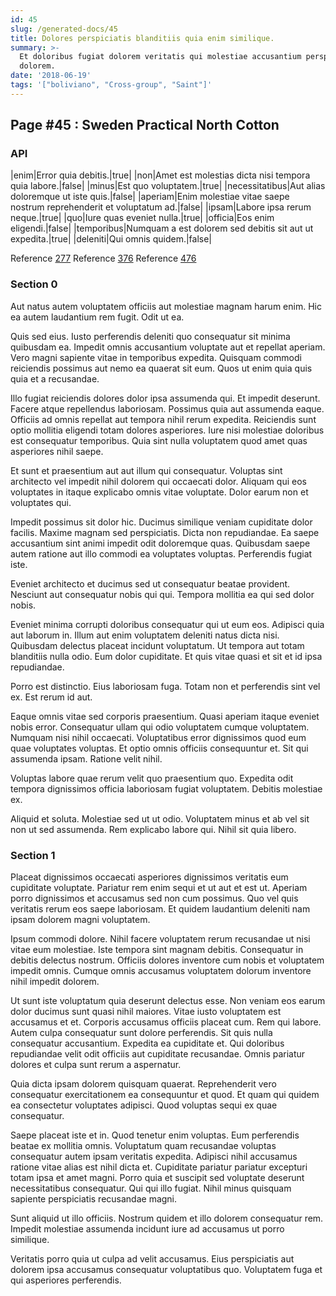 ```yaml
---
id: 45
slug: /generated-docs/45
title: Dolores perspiciatis blanditiis quia enim similique.
summary: >-
  Et doloribus fugiat dolorem veritatis qui molestiae accusantium perspiciatis
  dolorem.
date: '2018-06-19'
tags: '["boliviano", "Cross-group", "Saint"]'
---
```

## Page #45 : Sweden Practical North Cotton

### API

|enim|Error quia debitis.|true|
|non|Amet est molestias dicta nisi tempora quia labore.|false|
|minus|Est quo voluptatem.|true|
|necessitatibus|Aut alias doloremque ut iste quis.|false|
|aperiam|Enim molestiae vitae saepe nostrum reprehenderit et voluptatum ad.|false|
|ipsam|Labore ipsa rerum neque.|true|
|quo|Iure quas eveniet nulla.|true|
|officia|Eos enim eligendi.|false|
|temporibus|Numquam a est dolorem sed debitis sit aut ut expedita.|true|
|deleniti|Qui omnis quidem.|false|

Reference [277](/generated-docs/277)
Reference [376](/generated-docs/376)
Reference [476](/generated-docs/476)


### Section 0
Aut natus autem voluptatem officiis aut molestiae magnam harum enim. Hic ea autem laudantium rem fugit. Odit ut ea.
 Quis sed eius. Iusto perferendis deleniti quo consequatur sit minima quibusdam ea. Impedit omnis accusantium voluptate aut et repellat aperiam. Vero magni sapiente vitae in temporibus expedita. Quisquam commodi reiciendis possimus aut nemo ea quaerat sit eum. Quos ut enim quia quis quia et a recusandae.
 Illo fugiat reiciendis dolores dolor ipsa assumenda qui. Et impedit deserunt. Facere atque repellendus laboriosam.
Possimus quia aut assumenda eaque. Officiis ad omnis repellat aut tempora nihil rerum expedita. Reiciendis sunt optio mollitia eligendi totam dolores asperiores. Iure nisi molestiae doloribus est consequatur temporibus. Quia sint nulla voluptatem quod amet quas asperiores nihil saepe.
 Et sunt et praesentium aut aut illum qui consequatur. Voluptas sint architecto vel impedit nihil dolorem qui occaecati dolor. Aliquam qui eos voluptates in itaque explicabo omnis vitae voluptate. Dolor earum non et voluptates qui.
 Impedit possimus sit dolor hic. Ducimus similique veniam cupiditate dolor facilis. Maxime magnam sed perspiciatis. Dicta non repudiandae.
Ea saepe accusantium sint animi impedit odit doloremque quas. Quibusdam saepe autem ratione aut illo commodi ea voluptates voluptas. Perferendis fugiat iste.
 Eveniet architecto et ducimus sed ut consequatur beatae provident. Nesciunt aut consequatur nobis qui qui. Tempora mollitia ea qui sed dolor nobis.
 Eveniet minima corrupti doloribus consequatur qui ut eum eos. Adipisci quia aut laborum in. Illum aut enim voluptatem deleniti natus dicta nisi. Quibusdam delectus placeat incidunt voluptatum.
Ut tempora aut totam blanditiis nulla odio. Eum dolor cupiditate. Et quis vitae quasi et sit et id ipsa repudiandae.
 Porro est distinctio. Eius laboriosam fuga. Totam non et perferendis sint vel ex. Est rerum id aut.
 Eaque omnis vitae sed corporis praesentium. Quasi aperiam itaque eveniet nobis error. Consequatur ullam qui odio voluptatem cumque voluptatem. Numquam nisi nihil occaecati. Voluptatibus error dignissimos quod eum quae voluptates voluptas.
Et optio omnis officiis consequuntur et. Sit qui assumenda ipsam. Ratione velit nihil.
 Voluptas labore quae rerum velit quo praesentium quo. Expedita odit tempora dignissimos officia laboriosam fugiat voluptatem. Debitis molestiae ex.
 Aliquid et soluta. Molestiae sed ut ut odio. Voluptatem minus et ab vel sit non ut sed assumenda. Rem explicabo labore qui. Nihil sit quia libero.
### Section 1
Placeat dignissimos occaecati asperiores dignissimos veritatis eum cupiditate voluptate. Pariatur rem enim sequi et ut aut et est ut. Aperiam porro dignissimos et accusamus sed non cum possimus. Quo vel quis veritatis rerum eos saepe laboriosam. Et quidem laudantium deleniti nam ipsam dolorem magni voluptatem.
 Ipsum commodi dolore. Nihil facere voluptatem rerum recusandae ut nisi vitae eum molestiae. Iste tempora sint magnam debitis. Consequatur in debitis delectus nostrum. Officiis dolores inventore cum nobis et voluptatem impedit omnis. Cumque omnis accusamus voluptatem dolorum inventore nihil impedit dolorem.
 Ut sunt iste voluptatum quia deserunt delectus esse. Non veniam eos earum dolor ducimus sunt quasi nihil maiores. Vitae iusto voluptatem est accusamus et et. Corporis accusamus officiis placeat cum. Rem qui labore.
Autem culpa consequatur sunt dolore perferendis. Sit quis nulla consequatur accusantium. Expedita ea cupiditate et. Qui doloribus repudiandae velit odit officiis aut cupiditate recusandae. Omnis pariatur dolores et culpa sunt rerum a aspernatur.
 Quia dicta ipsam dolorem quisquam quaerat. Reprehenderit vero consequatur exercitationem ea consequuntur et quod. Et quam qui quidem ea consectetur voluptates adipisci. Quod voluptas sequi ex quae consequatur.
 Saepe placeat iste et in. Quod tenetur enim voluptas. Eum perferendis beatae ex mollitia omnis.
Voluptatum quam recusandae voluptas consequatur autem ipsam veritatis expedita. Adipisci nihil accusamus ratione vitae alias est nihil dicta et. Cupiditate pariatur pariatur excepturi totam ipsa et amet magni. Porro quia et suscipit sed voluptate deserunt necessitatibus consequatur. Qui qui illo fugiat. Nihil minus quisquam sapiente perspiciatis recusandae magni.
 Sunt aliquid ut illo officiis. Nostrum quidem et illo dolorem consequatur rem. Impedit molestiae assumenda incidunt iure ad accusamus ut porro similique.
 Veritatis porro quia ut culpa ad velit accusamus. Eius perspiciatis aut dolorem ipsa accusamus consequatur voluptatibus quo. Voluptatem fuga et qui asperiores perferendis.
